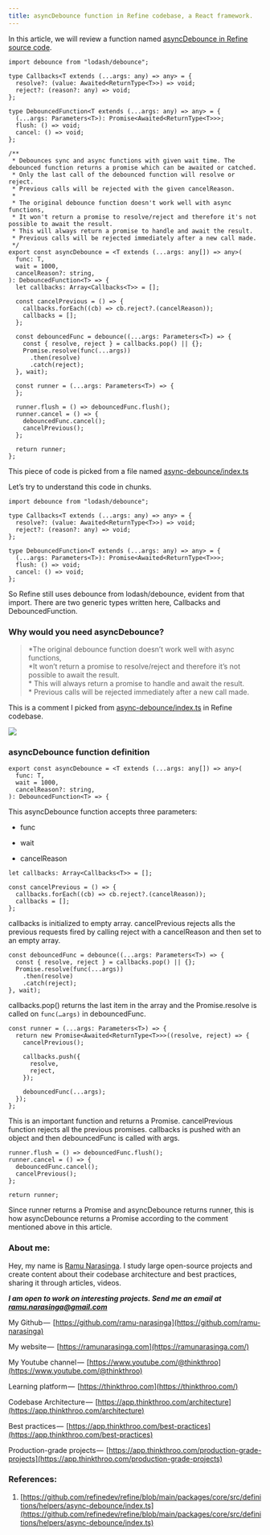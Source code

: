 ```yaml
---
title: asyncDebounce function in Refine codebase, a React framework.
---
```


In this article, we will review a function named [asyncDebounce in Refine source code](https://github.com/refinedev/refine/blob/main/packages/core/src/definitions/helpers/async-debounce/index.ts). 

```plaintext
import debounce from "lodash/debounce";

type Callbacks<T extends (...args: any) => any> = {
  resolve?: (value: Awaited<ReturnType<T>>) => void;
  reject?: (reason?: any) => void;
};

type DebouncedFunction<T extends (...args: any) => any> = {
  (...args: Parameters<T>): Promise<Awaited<ReturnType<T>>>;
  flush: () => void;
  cancel: () => void;
};

/**
 * Debounces sync and async functions with given wait time. The debounced function returns a promise which can be awaited or catched.
 * Only the last call of the debounced function will resolve or reject.
 * Previous calls will be rejected with the given cancelReason.
 *
 * The original debounce function doesn't work well with async functions,
 * It won't return a promise to resolve/reject and therefore it's not possible to await the result.
 * This will always return a promise to handle and await the result.
 * Previous calls will be rejected immediately after a new call made.
 */
export const asyncDebounce = <T extends (...args: any[]) => any>(
  func: T,
  wait = 1000,
  cancelReason?: string,
): DebouncedFunction<T> => {
  let callbacks: Array<Callbacks<T>> = [];

  const cancelPrevious = () => {
    callbacks.forEach((cb) => cb.reject?.(cancelReason));
    callbacks = [];
  };

  const debouncedFunc = debounce((...args: Parameters<T>) => {
    const { resolve, reject } = callbacks.pop() || {};
    Promise.resolve(func(...args))
      .then(resolve)
      .catch(reject);
  }, wait);

  const runner = (...args: Parameters<T>) => {
  };

  runner.flush = () => debouncedFunc.flush();
  runner.cancel = () => {
    debouncedFunc.cancel();
    cancelPrevious();
  };

  return runner;
};
```

This piece of code is picked from a file named [async-debounce/index.ts](https://github.com/refinedev/refine/blob/main/packages/core/src/definitions/helpers/async-debounce/index.ts)

Let’s try to understand this code in chunks.

```plaintext
import debounce from "lodash/debounce";

type Callbacks<T extends (...args: any) => any> = {
  resolve?: (value: Awaited<ReturnType<T>>) => void;
  reject?: (reason?: any) => void;
};

type DebouncedFunction<T extends (...args: any) => any> = {
  (...args: Parameters<T>): Promise<Awaited<ReturnType<T>>>;
  flush: () => void;
  cancel: () => void;
};
```

So Refine still uses debounce from lodash/debounce, evident from that import. There are two generic types written here, Callbacks and DebouncedFunction.

### Why would you need asyncDebounce?

> *The original debounce function doesn’t work well with async functions,  
> *It won’t return a promise to resolve/reject and therefore it’s not possible to await the result.  
> \* This will always return a promise to handle and await the result.  
> \* Previous calls will be rejected immediately after a new call made.

This is a comment I picked from [async-debounce/index.ts](https://github.com/refinedev/refine/blob/main/packages/core/src/definitions/helpers/async-debounce/index.ts) in Refine codebase.

![](https://cdn-images-1.medium.com/max/1000/1*N8N6c2_RL7MEPudwiJgPJw.png)

### asyncDebounce function definition

```plaintext
export const asyncDebounce = <T extends (...args: any[]) => any>(
  func: T,
  wait = 1000,
  cancelReason?: string,
): DebouncedFunction<T> => {
```

This asyncDebounce function accepts three parameters:

* func
    
* wait
    
* cancelReason 
    

```plaintext
let callbacks: Array<Callbacks<T>> = [];

const cancelPrevious = () => {
  callbacks.forEach((cb) => cb.reject?.(cancelReason));
  callbacks = [];
};
```

callbacks is initialized to empty array. cancelPrevious rejects alls the previous requests fired by calling reject with a cancelReason and then set to an empty array.

```plaintext
const debouncedFunc = debounce((...args: Parameters<T>) => {
  const { resolve, reject } = callbacks.pop() || {};
  Promise.resolve(func(...args))
    .then(resolve)
    .catch(reject);
}, wait);
```

callbacks.pop() returns the last item in the array and the Promise.resolve is called on `func(…args)` in debouncedFunc.

```plaintext
const runner = (...args: Parameters<T>) => {
  return new Promise<Awaited<ReturnType<T>>>((resolve, reject) => {
    cancelPrevious();

    callbacks.push({
      resolve,
      reject,
    });

    debouncedFunc(...args);
  });
};
```

This is an important function and returns a Promise. cancelPrevious function rejects all the previous promises. callbacks is pushed with an object and then debouncedFunc is called with args.

```plaintext
runner.flush = () => debouncedFunc.flush();
runner.cancel = () => {
  debouncedFunc.cancel();
  cancelPrevious();
};

return runner;
```

Since runner returns a Promise and asyncDebounce returns runner, this is how asyncDebounce returns a Promise according to the comment mentioned above in this article.

### About me:

Hey, my name is [Ramu Narasinga](https://ramunarasinga.com). I study large open-source projects and create content about their codebase architecture and best practices, sharing it through articles, videos.

***I am open to work on interesting projects. Send me an email at ramu.narasinga@gmail.com***

My Github —  [https://github.com/ramu-narasinga](https://github.com/ramu-narasinga)

My website —  [https://ramunarasinga.com](https://ramunarasinga.com/)

My Youtube channel —  [https://www.youtube.com/@thinkthroo](https://www.youtube.com/@thinkthroo)

Learning platform —  [https://thinkthroo.com](https://thinkthroo.com/)

Codebase Architecture —  [https://app.thinkthroo.com/architecture](https://app.thinkthroo.com/architecture)

Best practices —  [https://app.thinkthroo.com/best-practices](https://app.thinkthroo.com/best-practices)

Production-grade projects —  [https://app.thinkthroo.com/production-grade-projects](https://app.thinkthroo.com/production-grade-projects)

### References:

1. [https://github.com/refinedev/refine/blob/main/packages/core/src/definitions/helpers/async-debounce/index.ts](https://github.com/refinedev/refine/blob/main/packages/core/src/definitions/helpers/async-debounce/index.ts)